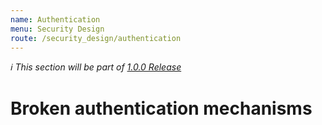 ```yaml
---
name: Authentication
menu: Security Design
route: /security_design/authentication
---
```


_ℹ️ This section will be part of [1.0.0 Release](https://github.com/guidesmiths/cybersecurity-handbook/issues/41)_

# Broken authentication mechanisms